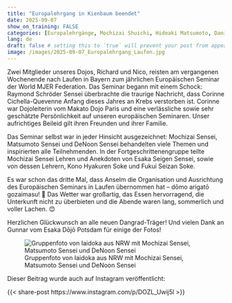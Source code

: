 ---
title: "Europalehrgang in Kienbaum beendet"
date: 2025-09-07
show_on_training: FALSE
categories: [Europalehrgänge, Mochizai Shuichi, Hideaki Matsumoto, Daniel DeNoon] # self-defined categories
lang: de
draft: false # setting this to `true` will prevent your post from appearing on your listing page until you're ready!
image: /images/2025-09-07_Europalehrgang_Laufen.jpg
---

Zwei Mitglieder unseres Dojos, Richard und Nico, reisten am vergangenen Wochenende nach Laufen in Bayern zum jährlichen Europäischen Seminar der World MJER Federation. Das Seminar begann mit einem Schock: Raymond Schröder Sensei überbrachte die traurige Nachricht, dass Corinne Cichella-Quevenne Anfang dieses Jahres an Krebs verstorben ist. Corinne war Dojoleiterin vom Makato Dojo Paris und eine verlässliche sowie sehr geschätzte Persönlichkeit auf unseren europäischen Seminaren. Unser aufrichtiges Beileid gilt ihren Freunden und ihrer Familie.

Das Seminar selbst war in jeder Hinsicht ausgezeichnet: Mochizai Sensei, Matsumoto Sensei und DeNoon Sensei behandelten viele Themen und inspirierten alle Teilnehmenden. In der Fortgeschrittenengruppe teilte Mochizai Sensei Lehren und Anekdoten von Esaka Seigen Sensei, sowie von dessen Lehrern, Kono Hyakuren Soke und Fukui Seizan Soke.

Es war schon das dritte Mal, dass Anselm die Organisation und Ausrichtung des Europäischen Seminars in Laufen übernommen hat – dōmo arigatō gozaimasu! 🙇 Das Wetter war großartig, das Essen hervorragend, die Unterkunft nicht zu überbieten und die Abende waren lang, sommerlich und voller Lachen. 😊

Herzlichen Glückwunsch an alle neuen Dangrad-Träger! Und vielen Dank an Gunnar vom Esaka Dōjō Potsdam für einige der Fotos!

![Gruppenfoto von Iaidoka aus NRW mit Mochizai Sensei, Matsumoto Sensei und DeNoon Sensei](/images/2025-09-07_Europalehrgang_Laufen.jpg)

Dieser Beitrag wurde auch auf Instagram veröffentlicht:

{{< share-post https://www.instagram.com/p/DOZL_Uwij5l >}}
